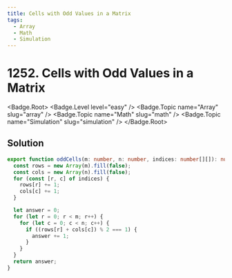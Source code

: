 ```yaml
---
title: Cells with Odd Values in a Matrix
tags:
  - Array
  - Math
  - Simulation
---
```


# 1252. Cells with Odd Values in a Matrix

<Badge.Root>
  <Badge.Level level="easy" />
  <Badge.Topic name="Array" slug="array" />
  <Badge.Topic name="Math" slug="math" />
  <Badge.Topic name="Simulation" slug="simulation" />
</Badge.Root>

## Solution

```typescript filename="solution.ts" copy
export function oddCells(m: number, n: number, indices: number[][]): number {
  const rows = new Array(m).fill(false);
  const cols = new Array(n).fill(false);
  for (const [r, c] of indices) {
    rows[r] += 1;
    cols[c] += 1;
  }

  let answer = 0;
  for (let r = 0; r < m; r++) {
    for (let c = 0; c < n; c++) {
      if ((rows[r] + cols[c]) % 2 === 1) {
        answer += 1;
      }
    }
  }
  return answer;
}
```

<ProblemLink
  codingSite="leetcode"
  href="https://leetcode.com/problems/cells-with-odd-values-in-a-matrix"
  title="Cells with Odd Values in a Matrix"
/>
